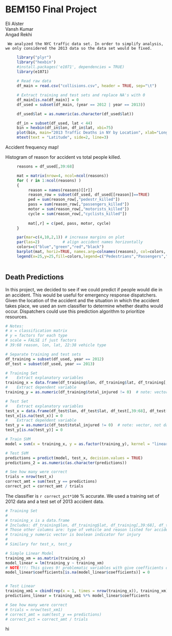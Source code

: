 BEM150 Final Project
========================================================
Eli Alster  
Vansh Kumar  
Angad Rekhi  

     We analyzed the NYC traffic data set. In order to simplify analysis, we only considered the 2013 data so the data set would be fixed.
  
```r
     library("plyr")
     library("hexbin")
     #install.packages('e1071', dependencies = TRUE)
     library(e1071)
     
     # Read raw data
     df_main = read.csv("collisions.csv", header = TRUE, sep="\t")

     # Extract training and test sets and replace NA's with 0
     df_main[is.na(df_main)] = 0
     df_used = subset(df_main, (year == 2012 | year == 2013))

     df_used$lat = as.numeric(as.character(df_used$lat))
```

```r
     df_in = subset(df_used, lat < 44)
     bin = hexbin(df_in$lon, df_in$lat, xbi=75)
     plot(bin, main="2013 Traffic Deaths in NY by Location", xlab="Longitude", ylab="")
     mtext(text = "Latitude", side=2, line=3)
```
Accident frequency map!

Histogram of reason for accident vs total people killed.

```r
     reasons = df_used[,39:68]

     mat = matrix(nrow=4, ncol=ncol(reasons))
     for ( r in 1:ncol(reasons) ) 
     {
          reason = names(reasons)[[r]]
          reason_row = subset(df_used, df_used[[reason]]==TRUE)
          ped = sum(reason_row[,"pedestr_killed"])
          pass = sum(reason_row[,"passengers_killed"])
          motor = sum(reason_row[,"motorists_killed"])
          cycle = sum(reason_row[,"cyclists_killed"])
          
          mat[,r] = c(ped, pass, motor, cycle)
     }

     par(mar=c(4,10,2,1)) # increase margins on plot 
     par(las=2)          # align accident names horizontally
     colors=c("blue","green","red","black")
     barplot(mat, horiz=TRUE, names.arg=colnames(reasons), col=colors, main="2013 NYC Deaths by Kind of Accident", xlab="Number of Deaths", xlim=c(0,40), cex.names=0.5)
     legend(x=25,y=25,fill=colors,legend=c("Pedestrians","Passengers","Motorists","Cyclists"))
 
```

Death Predictions
------------------

In this project, we decided to see if we could predict if people would die in an accident. This would be useful for emergency response dispatchers. Given the location of the accident and the situation in which the accident takes place, we used an svm classifier to determine whether deaths would occur. Dispatchers could use this prediction algorithm to prioritize resources.

``` r

# Notes:
# x = classification matrix
# y = factors for each type
# scale = FALSE if just factors
# 39:68 reason, lon, lat, 22:38 vehicle type

# Separate training and test sets
df_training = subset(df_used, year == 2012)
df_test = subset(df_used, year == 2013)

# Training Set
#    Extract explanatory variables
training_x = data.frame(df_training$lon, df_training$lat, df_training[,39:68], df_training[,22:38])
#    Extract dependent variable
training_y = as.numeric(df_training$total_injured != 0)  # note: vector, not data frame

# Test Set
#    Extract explanatory variables
test_x = data.frame(df_test$lon, df_test$lat, df_test[,39:68], df_test[,22:38])
test_x[is.na(test_x)] = 0
#    Extract dependent variable
test_y = as.numeric(df_test$total_injured != 0)  # note: vector, not data frame
test_y[is.na(test_y)] = 0

# Train SVM
model = svm(x = training_x, y = as.factor(training_y), kernel = "linear", cost = .1, type = "C-classification", scale = FALSE)

# Test SVM
predictions = predict(model, test_x, decision.values = TRUE)
predictions_2 = as.numeric(as.character(predictions))

# See how many were correct
trials = nrow(test_x)
correct_amt = sum(test_y == predictions)
correct_pct = correct_amt / trials

```

The classifier is `r correct_pct*100` % accurate. We used a training set of 2012 data and a test set of 2013 accident data.

```r

# Training Set
# 
# training_x is a data.frame
# Includes: df_training$lon, df_training$lat, df_training[,39:68], df_training[,22:38]
# Those other columns are: type of vehicle and reason listed for accident
# training_y numeric vector is boolean indicator for injury
# 
# Similary for test_x, test_y

# Simple Linear Model
training_xm = as.matrix(training_x)
model_linear = lm(training_y ~ training_xm)
# NOTE!!!: This gives 9! problematic variables with give coefficients of NA.
model_linear$coefficients[is.na(model_linear$coefficients)] = 0


# Test Linear
training_xm1 = cbind(rep(x = 1, times = nrow(training_x)), training_xm) #add 1 column
predictions_linear = training_xm1 %*% model_linear$coefficients

# See how many were correct
# trials = nrow(test_xm1)
# correct_amt = sum(test_y == predictions)
# correct_pct = correct_amt / trials
```
hi